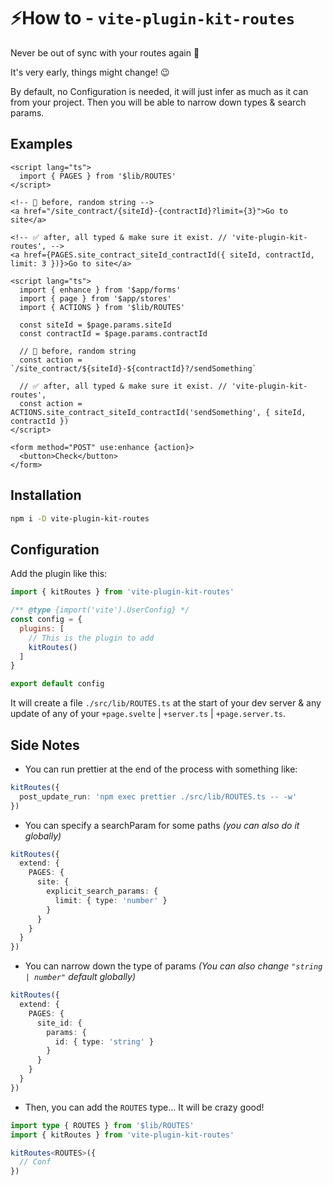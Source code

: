 
# ⚡How to - `vite-plugin-kit-routes`

Never be out of sync with your routes again 🥳

<Callout>It's very early, things might change! 😉</Callout>

By default, no Configuration is needed, it will just infer as much as it can from your project. Then
you will be able to narrow down types & search params.

## Examples

```svelte filename="+page.svelte" {2, 9}
<script lang="ts">
  import { PAGES } from '$lib/ROUTES'
</script>

<!-- 🤞 before, random string -->
<a href="/site_contract/{siteId}-{contractId}?limit={3}">Go to site</a>

<!-- ✅ after, all typed & make sure it exist. // 'vite-plugin-kit-routes', -->
<a href={PAGES.site_contract_siteId_contractId({ siteId, contractId, limit: 3 })}>Go to site</a>
```

```svelte filename="+page.svelte" {4, 13}
<script lang="ts">
  import { enhance } from '$app/forms'
  import { page } from '$app/stores'
  import { ACTIONS } from '$lib/ROUTES'

  const siteId = $page.params.siteId
  const contractId = $page.params.contractId

  // 🤞 before, random string
  const action =  `/site_contract/${siteId}-${contractId}?/sendSomething`

  // ✅ after, all typed & make sure it exist. // 'vite-plugin-kit-routes',
  const action = ACTIONS.site_contract_siteId_contractId('sendSomething', { siteId, contractId })
</script>

<form method="POST" use:enhance {action}>
  <button>Check</button>
</form>
```

## Installation

```sh npm2yarn
npm i -D vite-plugin-kit-routes
```

## Configuration

Add the plugin like this:

```js filename="vite.config.js"
import { kitRoutes } from 'vite-plugin-kit-routes'

/** @type {import('vite').UserConfig} */
const config = {
  plugins: [
    // This is the plugin to add
    kitRoutes()
  ]
}

export default config
```

It will create a file `./src/lib/ROUTES.ts` at the start of your dev server & any update of any of
your `+page.svelte` | `+server.ts` | `+page.server.ts`.

## Side Notes

- You can run prettier at the end of the process with something like:

```ts filename="vite.config.ts"
kitRoutes({
  post_update_run: 'npm exec prettier ./src/lib/ROUTES.ts -- -w'
})
```

- You can specify a searchParam for some paths _(you can also do it globally)_

```ts filename="vite.config.ts"
kitRoutes({
  extend: {
    PAGES: {
      site: {
        explicit_search_params: {
          limit: { type: 'number' }
        }
      }
    }
  }
})
```

- You can narrow down the type of params _(You can also change `"string | number"` default
  globally)_

```ts filename="vite.config.ts"
kitRoutes({
  extend: {
    PAGES: {
      site_id: {
        params: {
          id: { type: 'string' }
        }
      }
    }
  }
})
```

- Then, you can add the `ROUTES` type... It will be crazy good!

```ts filename="vite.config.ts"
import type { ROUTES } from '$lib/ROUTES'
import { kitRoutes } from 'vite-plugin-kit-routes'

kitRoutes<ROUTES>({
  // Conf
})
```
